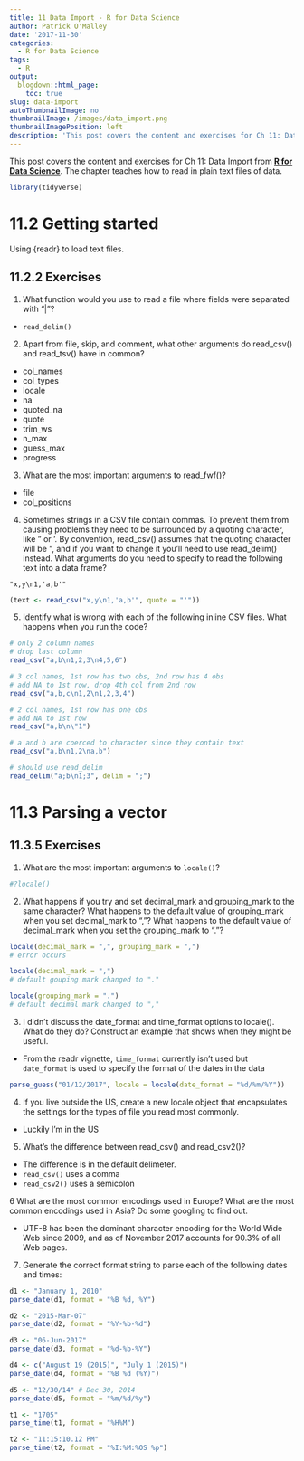 ```yaml
---
title: 11 Data Import - R for Data Science
author: Patrick O'Malley
date: '2017-11-30'
categories:
  - R for Data Science
tags:
  - R
output:
  blogdown::html_page:
    toc: true
slug: data-import
autoThumbnailImage: no
thumbnailImage: /images/data_import.png
thumbnailImagePosition: left
description: 'This post covers the content and exercises for Ch 11: Data Import in **R for Data Science**'
---
```


This post covers the content and exercises for Ch 11: Data Import from [**R for Data Science**](http://r4ds.had.co.nz/). The chapter teaches how to read in plain text files of data.

```r
library(tidyverse)
```

# 11.2 Getting started

Using {readr} to load text files.

## 11.2.2 Exercises

1. What function would you use to read a file where fields were separated with
"|"?  

* `read_delim()`

2. Apart from file, skip, and comment, what other arguments do read_csv() and read_tsv() have in common?  

* col_names
* col_types
* locale
* na
* quoted_na
* quote
* trim_ws
* n_max
* guess_max
* progress

3. What are the most important arguments to read_fwf()?  

* file
* col_positions

4. Sometimes strings in a CSV file contain commas. To prevent them from causing problems they need to be surrounded by a quoting character, like " or '. By convention, read_csv() assumes that the quoting character will be ", and if you want to change it you'll need to use read_delim() instead. What arguments do you need to specify to read the following text into a data frame?  

`"x,y\n1,'a,b'"`  

```r
(text <- read_csv("x,y\n1,'a,b'", quote = "'"))
```

5. Identify what is wrong with each of the following inline CSV files. What happens when you run the code?  

```r
# only 2 column names
# drop last column
read_csv("a,b\n1,2,3\n4,5,6")
```

```r
# 3 col names, 1st row has two obs, 2nd row has 4 obs
# add NA to 1st row, drop 4th col from 2nd row
read_csv("a,b,c\n1,2\n1,2,3,4")
```

```r
# 2 col names, 1st row has one obs
# add NA to 1st row
read_csv("a,b\n\"1")
```

```r
# a and b are coerced to character since they contain text
read_csv("a,b\n1,2\na,b")
```

```r
# should use read_delim
read_delim("a;b\n1;3", delim = ";")
```

# 11.3 Parsing a vector

## 11.3.5 Exercises

1. What are the most important arguments to `locale()`?

```r
#?locale()
```

2. What happens if you try and set decimal_mark and grouping_mark to the same character? What happens to the default value of grouping_mark when you set decimal_mark to ","? What happens to the default value of decimal_mark when you set the grouping_mark to "."?

```r
locale(decimal_mark = ",", grouping_mark = ",")
# error occurs

locale(decimal_mark = ",")
# default gouping mark changed to "."

locale(grouping_mark = ".")
# default decimal mark changed to ","
```

3. I didn't discuss the date_format and time_format options to locale(). What do they do? Construct an example that shows when they might be useful.

* From the readr vignette, `time_format` currently isn't used but `date_format` is used to specify the format of the dates in the data

```r

parse_guess("01/12/2017", locale = locale(date_format = "%d/%m/%Y"))
```

4. If you live outside the US, create a new locale object that encapsulates the settings for the types of file you read most commonly.  

* Luckily I'm in the US

5. What's the difference between read_csv() and read_csv2()?  

* The difference is in the default delimeter.
* `read_csv()` uses a comma
* `read_csv2()` uses a semicolon

6 What are the most common encodings used in Europe? What are the most common encodings used in Asia? Do some googling to find out.  

* UTF-8 has been the dominant character encoding for the World Wide Web since 2009, and as of November 2017 accounts for 90.3% of all Web pages.  

7. Generate the correct format string to parse each of the following dates and times:  

```r
d1 <- "January 1, 2010"
parse_date(d1, format = "%B %d, %Y")

d2 <- "2015-Mar-07"
parse_date(d2, format = "%Y-%b-%d")

d3 <- "06-Jun-2017"
parse_date(d3, format = "%d-%b-%Y")

d4 <- c("August 19 (2015)", "July 1 (2015)")
parse_date(d4, format = "%B %d (%Y)")

d5 <- "12/30/14" # Dec 30, 2014
parse_date(d5, format = "%m/%d/%y")

t1 <- "1705"
parse_time(t1, format = "%H%M")

t2 <- "11:15:10.12 PM"
parse_time(t2, format = "%I:%M:%OS %p")
```

